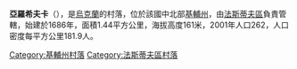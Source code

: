 {{coord|50|12|12|N|29|50|33|E|scale:30000|display=title}}

'''亞羅希夫卡'''（{{lang-uk|Ярошівка}}），是[[烏克蘭|烏克蘭]]的村落，位於該國中北部[[基輔州|基輔州]]，由[[法斯蒂夫區|法斯蒂夫區]]負責管轄，始建於1686年，面積1.44平方公里，海拔高度161米，2001年人口262，人口密度每平方公里181.9人。

{{DEFAULTSORT:Ярошівка}}
[[Category:基輔州村落|Category:基輔州村落]]
[[Category:法斯蒂夫區村落|Category:法斯蒂夫區村落]]


{{Kiev-geo-stub}}